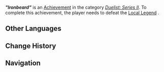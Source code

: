 {{Achievement Infobox
|title        = "Ironbeard"
|id           = 82269
|order id     = 2269
|category     = Duelist: Series II
|description  = Defeat Local Legend: Ironbeard.
|requirements = 
|primogems    = 5
|tracking     = 
|topic        = Local Legend;Qucusaurus Warrior: Heartstar Hammer;Nightsoul Totem
|quest        = 
|hidden       = 
|set          = "Ironbeard" (Achievement)
|tier         = 1
|tiers_total  = 3
}}
'''''"Ironbeard"''''' is an [[Achievement]] in the category ''[[Duelist: Series II]]''. To complete this achievement, the player needs to defeat the [[Local Legend]] {{Enemy|Qucusaurus Warrior: Heartstar Hammer|text=Ironbeard — The Fire That Forges All}}.
<!--
==Gameplay Notes==
* 

==Gallery==
{{Preview
|size=300px
|file=
|caption=
}}

==Video Guides==
{{EVT
|video1   = 
|caption1 = 
}}
-->
==Other Languages==
{{Transclude|"Ironbeard" (Achievement)|Other Languages}}

==Change History==
{{Change History|5.2}}

==Navigation==
{{Achievement Navbox}}